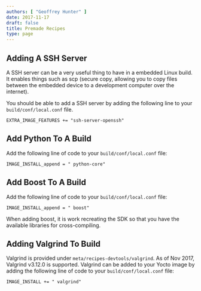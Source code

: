 ```yaml
---
authors: [ "Geoffrey Hunter" ]
date: 2017-11-17
draft: false
title: Premade Recipes
type: page
---
```


## Adding A SSH Server

A SSH server can be a very useful thing to have in a embedded Linux build. It enables things such as scp (secure copy, allowing you to copy files between the embedded device to a development computer over the internet).

You should be able to add a SSH server by adding the following line to your `build/conf/local.conf` file.

```text
EXTRA_IMAGE_FEATURES += "ssh-server-openssh"
```

## Add Python To A Build

Add the following line of code to your `build/conf/local.conf` file:

```text 
IMAGE_INSTALL_append = " python-core"
```

## Add Boost To A Build

Add the following line of code to your `build/conf/local.conf` file:

```text
IMAGE_INSTALL_append = " boost"
```

When adding boost, it is work recreating the SDK so that you have the available libraries for cross-compiling.

## Adding Valgrind To Build

Valgrind is provided under `meta/recipes-devtools/valgrind`. As of Nov 2017, Valgrind v3.12.0 is supported. Valgrind can be added to your Yocto image by adding the following line of code to your `build/conf/local.conf` file:

```text
IMAGE_INSTALL += " valgrind"
```
